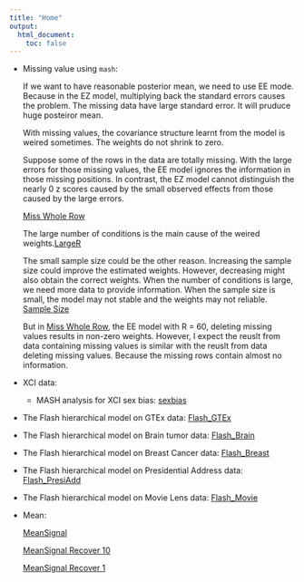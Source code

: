 ```yaml
---
title: "Home"
output:
  html_document:
    toc: false
---
```

* Missing value using `mash`:
    
    If we want to have reasonable posterior mean, we need to use EE mode. Because in the EZ model, multiplying back the standard errors causes the problem. The missing data have large standard error. It will pruduce huge posteiror mean.
    
    With missing values, the covariance structure learnt from the model is weired sometimes. The weights do not shrink to zero.
    
    Suppose some of the rows in the data are totally missing. With the large errors for those missing values, the EE model ignores the information in those missing positions. In contrast, the EZ model cannot distinguish the nearly 0 z scores caused by the small observed effects from those caused by the large errors.
    
    [Miss Whole Row](mash_missing_whole_row.html)
    
    The large number of conditions is the main cause of the weired weights.[LargeR](mash_largeR.html)
    
    The small sample size could be the other reason. Increasing the sample size could improve the estimated weights. However, decreasing might also obtain the correct weights. When the number of conditions is large, we need more data to provide information. When the sample size is small, the model may not stable and the weights may not reliable. [Sample Size](mash_missing_samplesize.html)
    
    But in [Miss Whole Row](mash_missing_whole_row.html), the EE model with R = 60, deleting missing values results in non-zero weights. However, I expect the reuslt from data containing missing values is similar with the reuslt from data deleting missing values. Because the missing rows contain almost no information.
    
* XCI data:
    + MASH analysis for XCI sex bias: [sexbias](sexbias_Table2.html)

* The Flash hierarchical model on GTEx data: [Flash_GTEx](Flash_GTEx.html)
* The Flash hierarchical model on Brain tumor data: [Flash_Brain](Flash_Brain.html)
* The Flash hierarchical model on Breast Cancer data: [Flash_Breast](Flash_Breast.html)
* The Flash hierarchical model on Presidential Address data: [Flash_PresiAdd](Flash_PresiAdd.html)
* The Flash hierarchical model on Movie Lens data: [Flash_Movie](Flash_Movie.html)

* Mean:
    
    [MeanSignal](MeanSignal_Orig.html)
    
    [MeanSignal Recover 10](MeanSignalRec10.html)
    
    [MeanSignal Recover 1](MeanSignalRec1.html)
